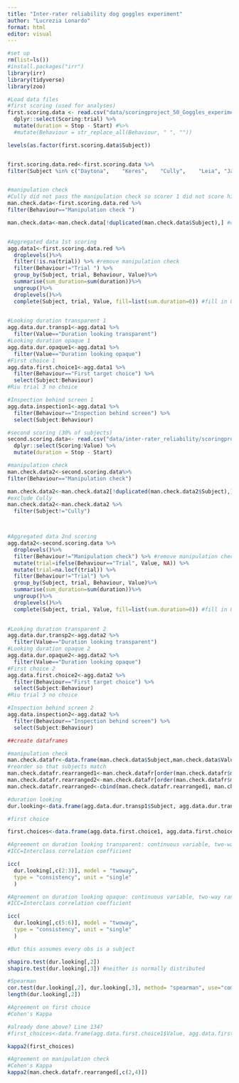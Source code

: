 ```yaml
---
title: "Inter-rater reliability dog goggles experiment"
author: "Lucrezia Lonardo"
format: html
editor: visual
---
```


```r
#set up
rm(list=ls())
#install.packages("irr")
library(irr)
library(tidyverse)
library(zoo)
```

```r
#Load data files
#first scoring (used for analyses)
first.scoring.data <- read.csv("data/scoringproject_50_Goggles_experiment.csv") %>%
  dplyr::select(Scoring:trial) %>%
  mutate(duration = Stop - Start) #%>% 
  #mutate(Behaviour = str_replace_all(Behaviour, " ", ""))

levels(as.factor(first.scoring.data$Subject))


first.scoring.data.red<-first.scoring.data %>% 
filter(Subject %in% c("Daytona", 	"Keres",	"Cully",	"Leia",	"Jasper",	"Stella4",	"Thaya",	 "Riu", "Ronja7", "Tenya", "Samira")) #only keep dogs coded by second scorer too


#manipulation check
#Cully did not pass the manipulation check so scorer 1 did not score his manipulation check phase For this reason he is excluded from the calculation of the agreement on the manipulation check
man.check.data<-first.scoring.data.red %>% 
filter(Behaviour=="Manipulation check ")

man.check.data<-man.check.data[!duplicated(man.check.data$Subject),] #only keep first row per subject (i.e., first screen approached)


#Aggregated data 1st scoring
agg.data1<-first.scoring.data.red %>%
  droplevels()%>%
  filter(!is.na(trial)) %>% #remove manipulation check
  filter(Behaviour!="Trial ") %>% 
  group_by(Subject, trial, Behaviour, Value)%>%
  summarise(sum_duration=sum(duration))%>%
  ungroup()%>%
  droplevels()%>%
  complete(Subject, trial, Value, fill=list(sum.duration=0)) #fill in 0s
  

#Looking duration transparent 1
agg.data.dur.transp1<-agg.data1 %>% 
  filter(Value=="Duration looking transparent") 
#Looking duration opaque 1
agg.data.dur.opaque1<-agg.data1 %>% 
  filter(Value=="Duration looking opaque") 
#First choice 1
agg.data.first.choice1<-agg.data1 %>% 
  filter(Behaviour=="First target choice") %>%  
  select(Subject:Behaviour)
#Riu trial 3 no choice

#Inspection behind screen 1
agg.data.inspection1<-agg.data1 %>% 
  filter(Behaviour=="Inspection behind screen") %>%  
  select(Subject:Behaviour)
```

```r
#second scoring (30% of subjects)
second.scoring.data<- read.csv("data/inter-rater_reliability/scoringproject_101_Goggles_reliability.csv") %>% 
  dplyr::select(Scoring:Value) %>%
  mutate(duration = Stop - Start) 

#manipulation check
man.check.data2<-second.scoring.data%>% 
filter(Behaviour=="Manipulation check")

man.check.data2<-man.check.data2[!duplicated(man.check.data2$Subject),] #only keep first row per subject (i.e., first screen approached)
#exclude Cully
man.check.data2<-man.check.data2 %>% 
  filter(Subject!="Cully")



#Aggregated data 2nd scoring
agg.data2<-second.scoring.data %>%
  droplevels()%>%
  filter(Behaviour!="Manipulation check") %>% #remove manipulation check
  mutate(trial=ifelse(Behaviour=="Trial", Value, NA)) %>% 
  mutate(trial=na.locf(trial)) %>% 
  filter(Behaviour!="Trial") %>% 
  group_by(Subject, trial, Behaviour, Value)%>%
  summarise(sum_duration=sum(duration))%>%
  ungroup()%>%
  droplevels()%>%
  complete(Subject, trial, Value, fill=list(sum.duration=0)) #fill in 0s
  

#Looking duration transparent 2
agg.data.dur.transp2<-agg.data2 %>% 
  filter(Value=="Duration looking transparent") 
#Looking duration opaque 2
agg.data.dur.opaque2<-agg.data2 %>% 
  filter(Value=="Duration looking opaque") 
#First choice 2
agg.data.first.choice2<-agg.data2 %>% 
  filter(Behaviour=="First target choice") %>%  
  select(Subject:Behaviour)
#Riu trial 3 no choice

#Inspection behind screen 2
agg.data.inspection2<-agg.data2 %>% 
  filter(Behaviour=="Inspection behind screen") %>%  
  select(Subject:Behaviour)
```

```r
##create dataframes

#manipulation check
man.check.datafr<-data.frame(man.check.data$Subject,man.check.data$Value, man.check.data2$Subject, man.check.data2$Value)
#reorder so that subjects match  
man.check.datafr.rearranged1<-man.check.datafr[order(man.check.datafr$man.check.data.Subject),1:2]
man.check.datafr.rearranged2<-man.check.datafr[order(man.check.datafr$man.check.data2.Subject),3:4]
man.check.datafr.rearranged<-cbind(man.check.datafr.rearranged1, man.check.datafr.rearranged2)

#duration looking 
dur.looking<-data.frame(agg.data.dur.transp1$Subject, agg.data.dur.transp1$sum_duration, agg.data.dur.transp2$sum_duration, agg.data.dur.opaque1$Subject, agg.data.dur.opaque1$sum_duration, agg.data.dur.opaque2$sum_duration)

#first choice

first.choices<-data.frame(agg.data.first.choice1, agg.data.first.choice2$Value)

```


```r
#Agreement on duration looking transparent: continuous variable, two-way random effects model, single rater, consistency (not interested in absolute values)
#ICC=Interclass correlation coefficient

icc(
  dur.looking[,c(2:3)], model = "twoway", 
  type = "consistency", unit = "single"
  )

#Agreement on duration looking opaque: continuous variable, two-way random effects model, single rater, consistency (not interested in absolute values)
#ICC=Interclass correlation coefficient

icc(
  dur.looking[,c(5:6)], model = "twoway", 
  type = "consistency", unit = "single"
  )

#But this assumes every obs is a subject

shapiro.test(dur.looking[,2])
shapiro.test(dur.looking[,3]) #neither is normally distributed

#Spearman
cor.test(dur.looking[,2], dur.looking[,3], method= "spearman", use="complete.obs")
length(dur.looking[,2])
```

```r
#Agreement on first choice
#Cohen's Kappa

#already done above? Line 134?
#first_choices<-data.frame(agg.data.first.choice1$Value, agg.data.first.choice2$Value)

kappa2(first_choices)
```

```r
#Agreement on manipulation check
#Cohen's Kappa
kappa2(man.check.datafr.rearranged[,c(2,4)])
```

